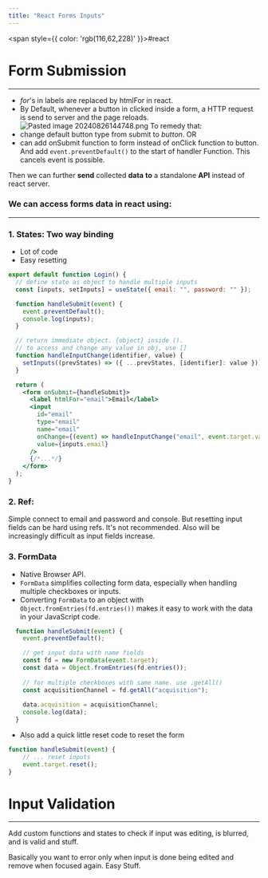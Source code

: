 ```yaml
---
title: "React Forms Inputs"
---
```



<span style={{ color: 'rgb(116,62,228)' }}>#react</span>  

# Form Submission
---

- *for*'s in labels are replaced by htmlFor in react.
- By Default, whenever a button in clicked inside a form, a HTTP request is send to server and the page reloads.
![Pasted image 20240826144748.png](https://raw.githubusercontent.com/himanshu864/DevObs/refs/heads/main/Assets/Pasted%20image%2020240826144748.png)
To remedy that:
- change default button type from submit to *button*.
OR
- can add onSubmit function to form instead of onClick function to button. And add `event.preventDefault()` to the start of handler Function. This cancels event is possible.

Then we can further **send** collected **data** **to** a standalone **API** instead of react server.

### We can access forms data in react using:
---
### 1. **States**: Two way binding
- Lot of code
- Easy resetting

```jsx
export default function Login() {
  // define state as object to handle multiple inputs
  const [inputs, setInputs] = useState({ email: "", password: "" });

  function handleSubmit(event) {
    event.preventDefault();
    console.log(inputs);
  }

  // return immediate object. {object} inside ().
  // to access and change any value in obj, use []
  function handleInputChange(identifier, value) {
    setInputs((prevStates) => ({ ...prevStates, [identifier]: value }));
  }

  return (
    <form onSubmit={handleSubmit}>
	  <label htmlFor="email">Email</label>
	  <input
		id="email"
		type="email"
		name="email"
		onChange={(event) => handleInputChange("email", event.target.value)}
		value={inputs.email}
	  />
	  {/*...*/}
    </form>
  );
}
```

### 2. Ref:
Simple connect to email and password and console.
But resetting input fields can be hard using refs. It's not recommended.
Also will be increasingly difficult as input fields increase.

### 3. FormData
- Native Browser API.
- `FormData` simplifies collecting form data, especially when handling multiple checkboxes or inputs.
- Converting `FormData` to an object with `Object.fromEntries(fd.entries())` makes it easy to work with the data in your JavaScript code.

```jsx
  function handleSubmit(event) {
    event.preventDefault();

	// get input data with name fields
    const fd = new FormData(event.target);
    const data = Object.fromEntries(fd.entries());
    
    // for multiple checkboxes with same name. use .getAll()
    const acquisitionChannel = fd.getAll("acquisition");
    
    data.acquisition = acquisitionChannel;
    console.log(data);
  }
```

- Also add a quick little reset code to reset the form
```javascript
function handleSubmit(event) {
    // ... reset inputs
    event.target.reset();
}
```

# Input Validation
---
Add custom functions and states to check if input was editing, is blurred, and is valid and stuff.

Basically you want to error only when input is done being edited and remove when focused again. Easy Stuff.

